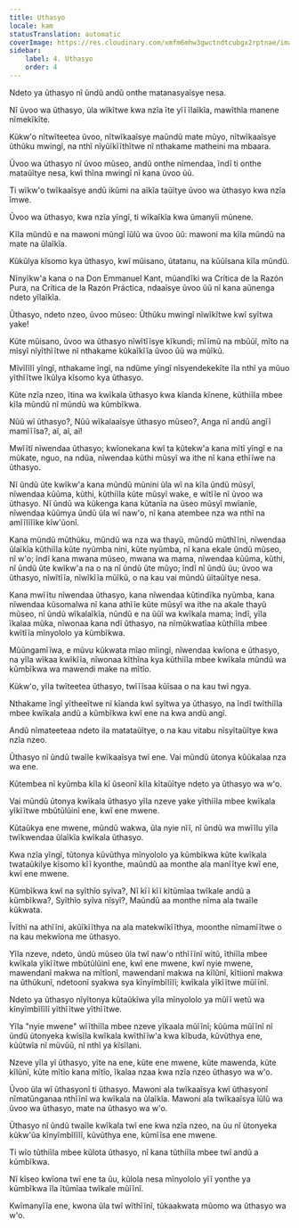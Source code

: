 ```yaml
---
title: Uthasyo
locale: kam
statusTranslation: automatic
coverImage: https://res.cloudinary.com/xmfm6mhw3gwctndtcubgx2rptnae/image/upload/v1741354419/small_cover_la_gran_rebelion_28716e29d2.webp
sidebar:
    label: 4. Uthasyo
    order: 4
---
```

Ndeto ya ũthasyo nĩ ũndũ andũ onthe matanasyaĩsye nesa.

Nĩ ũvoo wa ũthasyo, ũla wĩkĩtwe kwa nzĩa ĩte yĩĩ ĩlaĩkĩa, mawĩthĩa manene nĩmekĩkĩte.

Kũkw'o nĩtwĩteetea ũvoo, nĩtwĩkaaĩsye maũndũ mate mũyo, nĩtwĩkaaĩsye ũthũku mwingĩ, na nthĩ nĩyũĩkĩĩthĩtwe nĩ nthakame matheini ma mbaara.

Ũvoo wa ũthasyo nĩ ũvoo mũseo, andũ onthe nĩmendaa, ĩndĩ ti onthe mataũĩtye nesa, kwĩ thĩna mwingĩ nĩ kana ũvoo ũũ.

Ti wĩkw'o twĩkaaĩsye andũ ikũmi na aĩkĩa taũĩtye ũvoo wa ũthasyo kwa nzĩa ĩmwe.

Ũvoo wa ũthasyo, kwa nzĩa yĩngĩ, ti wĩkaĩkĩa kwa ũmanyĩi mũnene.

Kĩla mũndũ e na mawoni mũngĩ ĩũlũ wa ũvoo ũũ: mawoni ma kĩla mũndũ na mate na ũlaĩkĩa.

Kũkũlya kĩsomo kya ũthasyo, kwĩ mũisano, ũtatanu, na kũũĩsana kĩla mũndũ.

Nĩnyĩkw'a kana o na Don Emmanuel Kant, mũandĩki wa Crítica de la Razón Pura, na Crítica de la Razón Práctica, ndaaĩsye ũvoo ũũ nĩ kana aũnenga ndeto yĩlaĩkĩa.

Ũthasyo, ndeto nzeo, ũvoo mũseo: Ũthũku mwingĩ nĩwĩkĩtwe kwĩ syĩtwa yake!

Kũte mũisano, ũvoo wa ũthasyo nĩwĩtĩĩsye kĩkundi; mĩĩmũ na mbũũĩ, mĩto na mĩsyĩ nĩyĩthĩĩtwe nĩ nthakame kũkaĩkĩĩa ũvoo ũũ wa mũĩkũ.

Mĩvĩlĩlĩ yĩngĩ, nthakame ĩngĩ, na ndũme yĩngĩ nĩsyendekekĩte ĩla nthĩ ya mũuo yĩthĩĩtwe ĩkũlya kĩsomo kya ũthasyo.

Kũte nzĩa nzeo, ĩtina wa kwĩkala ũthasyo kwa kĩanda kĩnene, kũthiĩla mbee kĩla mũndũ nĩ mũndũ wa kũmbĩkwa.

Nũũ wĩ ũthasyo?, Nũũ wĩkalaaĩsye ũthasyo mũseo?, Anga nĩ andũ angĩĩ mamĩĩĩsa?, aĩ, aĩ, aĩ!

Mwĩĩtĩ nĩwendaa ũthasyo; kwĩonekana kwĩ ta kũtekw'a kana mĩtĩ yĩngĩ e na mũkate, nguo, na ndũa, nĩwendaa kũthi mũsyĩ wa ithe nĩ kana ethĩĩwe na ũthasyo.

Nĩ ũndũ ũte kwĩkw'a kana mũndũ mũnini ũla wĩ na kĩla ũndũ mũsyĩ, nĩwendaa kũũma, kũthi, kũthiĩla kũte mũsyĩ wake, e wĩtĩĩe nĩ ũvoo wa ũthasyo. Nĩ ũndũ wa kũkenga kana kũtanĩa na ũseo mũsyĩ mwĩanĩe, nĩwendaa kũũmya ũndũ ũla wĩ naw'o, nĩ kana atembee nza wa nthĩ na amĩĩlĩlĩke kĩw'ũonĩ.

Kana mũndũ mũthũku, mũndũ wa nza wa thayũ, mũndũ mũthĩĩni, nĩwendaa ũlaĩkĩa kũthiĩla kũte nyũmba nini, kũte nyũmba, nĩ kana ekale ũndũ mũseo, nĩ w'o; ĩndĩ kana mwana mũseo, mwana wa mama, nĩwendaa kũũma, kũthi, nĩ ũndũ ũte kwĩkw'a na o na nĩ ũndũ ũte mũyo; ĩndĩ nĩ ũndũ ũu; ũvoo wa ũthasyo, nĩwĩtĩĩa, nĩwĩkĩĩa mũĩkũ, o na kau vai mũndũ ũĩtaũĩtye nesa.

Kana mwĩĩtu nĩwendaa ũthasyo, kana nĩwendaa kũtindĩka nyũmba, kana nĩwendaa kũsomalwa nĩ kana athĩĩe kũte mũsyĩ wa ithe na akale thayũ mũseo, nĩ ũndũ wĩkalaĩkĩa, nũndũ e na ũũĩ wa kwĩkala mama; ĩndĩ, yĩla ĩkalaa mũka, nĩwonaa kana ndĩ ũthasyo, na nĩmũkwatĩaa kũthiĩla mbee kwĩtĩĩa mĩnyololo ya kũmbĩkwa.

Mũũngamĩĩwa, e mũvu kũkwata mĩao mĩingĩ, nĩwendaa kwĩona e ũthasyo, na yĩla wĩkaa kwĩkĩĩa, nĩwonaa kĩthĩna kya kũthiĩla mbee kwĩkala mũndũ wa kũmbĩkwa wa mawendi make na mĩtĩo.

Kũkw'o, yĩla twĩteetea ũthasyo, twĩĩĩsaa kũĩsaa o na kau twĩ ngya.

Nthakame ĩngĩ yĩtheeĩtwe nĩ kĩanda kwĩ syĩtwa ya ũthasyo, na ĩndĩ twĩthiĩla mbee kwĩkala andũ a kũmbĩkwa kwĩ ene na kwa andũ angĩ.

Andũ nĩmateeteaa ndeto ila matataũĩtye, o na kau vitabu nĩsyĩtaũĩtye kwa nzĩa nzeo.

Ũthasyo nĩ ũndũ twaĩle kwĩkaaĩsya twĩ ene. Vai mũndũ ũtonya kũũkalaa nza wa ene.

Kũtembea nĩ kyũmba kĩla kĩ ũseonĩ kĩla kĩtaũĩtye ndeto ya ũthasyo wa w'o.

Vai mũndũ ũtonya kwĩkala ũthasyo yĩla nzeve yake yĩthiĩla mbee kwĩkala yĩkĩĩtwe mbũtũlũinĩ ene, kwĩ ene mwene.

Kũtaũkya ene mwene, mũndũ wakwa, ũla nyie nĩĩ, nĩ ũndũ wa mwĩĩlu yĩla twĩkwendaa ũlaĩkĩa kwĩkala ũthasyo.

Kwa nzĩa yĩngĩ, tũtonya kũvũthya mĩnyololo ya kũmbĩkwa kũte kwĩkala twataũkilye kĩsomo kĩĩ kyonthe, maũndũ aa monthe ala manĩĩtye kwĩ ene, kwĩ ene mwene.

Kũmbĩkwa kwĩ na syĩthĩo syĩva?, Nĩ kĩĩ kĩĩ kĩtũmĩaa twĩkale andũ a kũmbĩkwa?, Syĩthĩo syĩva nĩsyĩ?, Maũndũ aa monthe nĩma ala twaĩle kũkwata.

Ĩvĩthĩ na athĩĩni, akũĩkĩĩthya na ala matekwĩkĩĩthya, moonthe nĩmamĩĩtwe o na kau mekwĩona me ũthasyo.

Yĩla nzeve, ndeto, ũndũ mũseo ũla twĩ naw'o nthĩĩĩnĩ witũ, ĩthiĩla mbee kwĩkala yĩkĩĩtwe mbũtũlũinĩ ene, kwĩ ene mwene, kwĩ nyie mwene, mawendanĩ makwa na mĩtĩonĩ, mawendanĩ makwa na kĩlũnĩ, kĩtiionĩ makwa na ũthũkunĩ, ndetoonĩ syakwa sya kĩnyĩmbĩlĩlĩ; kwĩkala yĩkĩĩtwe mũĩĩnĩ.

Ndeto ya ũthasyo nĩyĩtonya kũtaũkĩwa yĩla mĩnyololo ya mũĩĩ wetũ wa kĩnyĩmbĩlĩlĩ yĩthĩĩtwe yĩthĩĩtwe.

Yĩla "nyie mwene" wĩĩthiĩla mbee nzeve yĩkaala mũĩĩnĩ; kũũma mũĩĩnĩ nĩ ũndũ ũtonyeka kwĩsĩla kwĩkala kwĩthĩĩw'a kwa kĩbuda, kũvũthya ene, kũũtwĩa nĩ mũvũũ, nĩ nthĩ ya kĩsĩlani.

Nzeve yĩla yĩ ũthasyo, yĩte na ene, kũte ene mwene, kũte mawenda, kũte kĩlũnĩ, kũte mĩtĩo kana mĩtĩo, ĩkalaa nzaa kwa nzĩa nzeo ũthasyo wa w'o.

Ũvoo ũla wĩ ũthasyonĩ ti ũthasyo. Mawoni ala twĩkaaĩsya kwĩ ũthasyonĩ nĩmatũnganaa nthĩĩnĩ wa kwĩkala na ũlaĩkĩa. Mawoni ala twĩkaaĩsya ĩũlũ wa ũvoo wa ũthasyo, mate na ũthasyo wa w'o.

Ũthasyo nĩ ũndũ twaĩle kwĩkala twĩ ene kwa nzĩa nzeo, na ũu nĩ ũtonyeka kũkw'ũa kĩnyĩmbĩlĩlĩ, kũvũthya ene, kũmĩĩsa ene mwene.

Ti wĩo tũthiĩla mbee kũlota ũthasyo, nĩ kana tũthiĩla mbee twĩ andũ a kũmbĩkwa.

Nĩ kĩseo kwĩona twĩ ene ta ũu, kũlola nesa mĩnyololo yĩĩ yonthe ya kũmbĩkwa ĩla ĩtũmĩaa twĩkale mũĩĩnĩ.

Kwĩmanyĩĩa ene, kwona ũla twĩ wĩthĩĩnĩ, tũkaakwata mũomo wa ũthasyo wa w'o.


